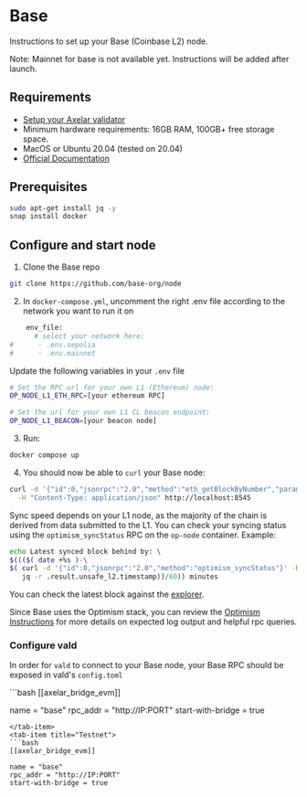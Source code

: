 # Base



Instructions to set up your Base (Coinbase L2) node.

<Callout type="info" emoji="ℹ️">
  Note: Mainnet for base is not available yet. Instructions will be added after launch.
</Callout>

## Requirements

- [Setup your Axelar validator](/validator/setup)
- Minimum hardware requirements: 16GB RAM, 100GB+ free storage space.
- MacOS or Ubuntu 20.04 (tested on 20.04)
- [Official Documentation](https://docs.base.org/guides/run-a-base-goerli-node)


## Prerequisites

```bash
sudo apt-get install jq -y
snap install docker

```

## Configure and start node

1. Clone the Base repo

```bash
git clone https://github.com/base-org/node
```

2. In `docker-compose.yml`, uncomment the right .env file according to the network you want to run it on

```bash
    env_file:
      # select your network here:
#      - .env.sepolia
#      - .env.mainnet
```
Update the following variables in your `.env` file
```bash
# Set the RPC url for your own L1 (Ethereum) node:
OP_NODE_L1_ETH_RPC=[your ethereum RPC]

# Set the url for your own L1 CL beacon endpoint:
OP_NODE_L1_BEACON=[your beacon node]
```
3. Run:

```bash
docker compose up
```

4. You should now be able to `curl` your Base node:

```bash
curl -d '{"id":0,"jsonrpc":"2.0","method":"eth_getBlockByNumber","params":["latest",false]}' \
  -H "Content-Type: application/json" http://localhost:8545
```

Sync speed depends on your L1 node, as the majority of the chain is derived from data submitted to the L1. You can check your syncing status using the `optimism_syncStatus` RPC on the `op-node` container. Example:

```bash
echo Latest synced block behind by: \
$((($( date +%s )-\
$( curl -d '{"id":0,"jsonrpc":"2.0","method":"optimism_syncStatus"}' -H "Content-Type: application/json" http://localhost:7545 |
   jq -r .result.unsafe_l2.timestamp))/60)) minutes
```

You can check the latest block against the [explorer](https://goerli.basescan.org/).

Since Base uses the Optimism stack, you can review the [Optimism Instructions](/validator/external-chains/optimism) for more details on expected log output and helpful rpc queries.

### Configure vald

In order for `vald` to connect to your Base node, your Base RPC should be exposed in
vald's `config.toml`


<tabs>
  <tab-item title="Mainnet">
  ```bash
  [[axelar_bridge_evm]]

  name = "base"
  rpc_addr = "http://IP:PORT"
  start-with-bridge = true
  ```
  </tab-item>
  <tab-item title="Testnet">
  ```bash
  [[axelar_bridge_evm]]

  name = "base"
  rpc_addr = "http://IP:PORT"
  start-with-bridge = true
  ```
  </tab-item>
</tabs>
